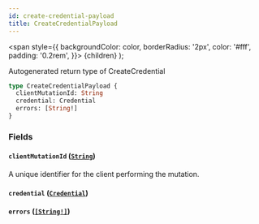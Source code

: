 ```yaml
---
id: create-credential-payload
title: CreateCredentialPayload
---
```


<span
style={{
      backgroundColor: color,
      borderRadius: '2px',
      color: '#fff',
      padding: '0.2rem',
    }}>
{children}
</span>
);

Autogenerated return type of CreateCredential

```graphql
type CreateCredentialPayload {
  clientMutationId: String
  credential: Credential
  errors: [String!]
}
```

### Fields

#### `clientMutationId` ([`String`](/api/scalars/string))

A unique identifier for the client performing the mutation.

#### `credential` ([`Credential`](/api/objects/credential))

#### `errors` ([`[String!]`](/api/scalars/string))
